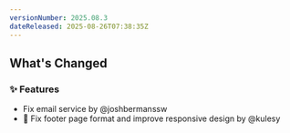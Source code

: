 ```yaml
---
versionNumber: 2025.08.3
dateReleased: 2025-08-26T07:38:35Z
---
```




## What's Changed
### ✨ Features
* Fix email service by @joshbermanssw
* 🐛 Fix footer page format and improve responsive design by @kulesy



